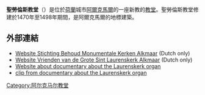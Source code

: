 '''聖勞倫斯教堂'''（{{lang-nl|Grote or Sint-Laurenskerk}}）是位於[[荷蘭|荷蘭]]城市[[阿爾克馬爾|阿爾克馬爾]]的一座新教的[[教堂|教堂]]。聖勞倫斯教堂修建於1470年至1498年期間，是阿爾克馬爾的地標建築。
==外部連結==
*[http://www.grotekerk-alkmaar.nl Website Stichting Behoud Monumentale Kerken Alkmaar] (Dutch only)
*[http://www.vriendengrotesintlaurenskerk.nl Website Vrienden van de Grote Sint Laurenskerk Alkmaar] (Dutch only)
*[http://www.fuguestatefilms.co.uk/alkmaar/ Website about documentary about the Laurenskerk organ]
*[http://www.youtube.com/watch?v=Ik3hcTdmJdA clip from documentary about the Laurenskerk organ]
{{coord|52|37|57|N|4|44|38|E|region:NL_type:landmark_source:kolossus-dewiki|display=title}}
[[Category:阿尔克马尔教堂|Category:阿尔克马尔教堂]]
